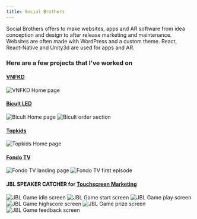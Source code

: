 ```yaml
---
title: Social Brothers
---
```


Social Brothers offers to make websites, apps and AR software from idea conception and design to after release marketing and maintenance. Websites are often made with WordPress and a custom theme. React, React-Native and Unity3d are used for apps and AR.

### Here are a few projects that I've worked on

#### <a href="https://www.vnfkd.nl/" target="_blank">VNFKD</a>

<Image src="/SocialBrothers/brave_2022-01-20_21-38-11.png" alt="VNFKD Home page" width={1920} height={981} />

#### <a href="https://bicult.nl/" target="_blank">Bicult LED</a>

<Image src="/SocialBrothers/brave_2022-01-20_21-40-57.png" alt="Bicult Home page" width={1920} height={981} />
<Image src="/SocialBrothers/brave_2022-01-20_21-41-59.png" alt="Bicult order section" width={1920} height={981} />

#### <a href="https://topkids.nl/" target="_blank">Topkids</a>

<Image src="/SocialBrothers/brave_2022-01-20_21-47-07.png" alt="Topkids Home page" width={1920} height={981} />

#### <a href="https://fondo.nl/tv" target="_blank">Fondo TV</a>

<Image src="/SocialBrothers/brave_2022-01-20_21-56-25.png" alt="Fondo TV landing page" width={1920} height={981} />
<Image src="/SocialBrothers/brave_2022-01-20_21-56-54.png" alt="Fondo TV first episode" width={1920} height={981} />

#### JBL SPEAKER CATCHER for <a href="https://www.touchscreen-marketing.com/" target="_blank">Touchscreen Marketing</a>

<Image src="/SocialBrothers/brave_2022-01-20_21-51-40.png" alt="JBL Game idle screen" width={1920} height={981} />
<Image src="/SocialBrothers/brave_2022-01-20_22-16-11.png" alt="JBL Game start screen" width={1920} height={981} />
<Image src="/SocialBrothers/brave_2022-01-20_21-52-03.png" alt="JBL Game play screen" width={1920} height={981} />
<Image src="/SocialBrothers/brave_2022-01-20_21-52-26.png" alt="JBL Game highscore screen" width={1920} height={981} />
<Image src="/SocialBrothers/brave_2022-01-20_21-52-32.png" alt="JBL Game prize screen" width={1920} height={981} />
<Image src="/SocialBrothers/brave_2022-01-20_22-16-52.png" alt="JBL Game feedback screen" width={1920} height={981} />

